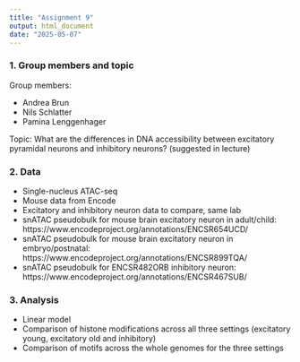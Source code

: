 ---
title: "Assignment 9"
output: html_document
date: "2025-05-07"
---

### 1. Group members and topic
Group members:

- Andrea Brun
- Nils Schlatter
- Pamina Lenggenhager

Topic:
What are the differences in DNA accessibility between excitatory pyramidal neurons and inhibitory neurons? (suggested in lecture)


### 2. Data
- Single-nucleus ATAC-seq
- Mouse data from Encode
- Excitatory and inhibitory neuron data to compare, same lab
- snATAC pseudobulk for mouse brain excitatory neuron in adult/child: https://www.encodeproject.org/annotations/ENCSR654UCD/
- snATAC pseudobulk for mouse brain excitatory neuron in embryo/postnatal: https://www.encodeproject.org/annotations/ENCSR899TQA/
- snATAC pseudobulk for ENCSR482ORB inhibitory neuron: https://www.encodeproject.org/annotations/ENCSR467SUB/


### 3. Analysis
- Linear model
- Comparison of histone modifications across all three settings (excitatory young, excitatory old and inhibitory)
- Comparison of motifs across the whole genomes for the three settings 